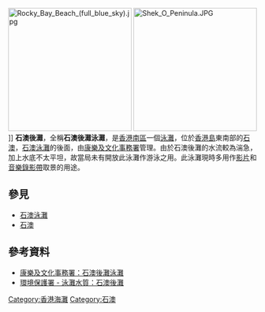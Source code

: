 [[File:Rocky_Bay_Beach_(full_blue_sky).jpg|250px]]
[[File:Shek_O_Peninula.JPG|250px]]]]
'''石澳後灘'''，全稱'''石澳後灘泳灘'''，是[[香港|香港]][[南區_(香港)|南區]]一個[[泳灘|泳灘]]，位於[[香港島|香港島]]東南部的[[石澳|石澳]]，[[石澳泳灘|石澳泳灘]]的後面，由[[康樂及文化事務署|康樂及文化事務署]]管理。由於石澳後灘的水流較為湍急，加上水底不太平坦，故當局未有開放此泳灘作游泳之用。此泳灘現時多用作[[视频|影片]]和[[音樂錄影帶|音樂錄影帶]]取景的用途。

==參見==
*[[石澳泳灘|石澳泳灘]]
*[[石澳|石澳]]

==參考資料==
*[http://www.lcsd.gov.hk/beach/b5/beach-address-south.php#rockybay 康樂及文化事務署：石澳後灘泳灘] {{Wayback|url=http://www.lcsd.gov.hk/beach/b5/beach-address-south.php#rockybay |date=20110907064352 }}
*[https://web.archive.org/web/20091217115320/http://www.epd.gov.hk/epd/tc_chi/environmentinhk/water/beach_quality/bwq_current_hk_rky.html 環境保護署 - 泳灘水質：石澳後灘]

{{香港海灘}}

{{HK-geo-stub}}

[[Category:香港海灘|Category:香港海灘]]
[[Category:石澳|Category:石澳]]